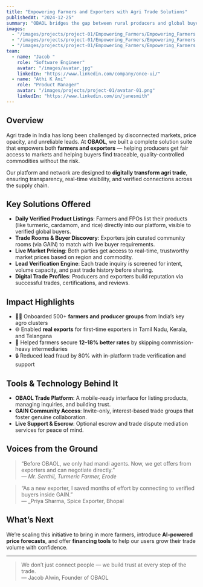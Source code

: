 ```yaml
---
title: "Empowering Farmers and Exporters with Agri Trade Solutions"
publishedAt: "2024-12-25"
summary: "OBAOL bridges the gap between rural producers and global buyers with trusted, tech-powered trade solutions."
images:
  - "/images/projects/project-01/Empowering_Farmers/Empowering_Farmers (1).png"
  - "/images/projects/project-01/Empowering_Farmers/Empowering_Farmers (2).png"
  - "/images/projects/project-01/Empowering_Farmers/Empowering_Farmers (3).png"
team:
  - name: "Jacob "
    role: "Software Engineer"
    avatar: "/images/avatar.jpg"
    linkedIn: "https://www.linkedin.com/company/once-ui/"
  - name: "Athi K Ani"
    role: "Product Manager"
    avatar: "/images/projects/project-01/avatar-01.png"
    linkedIn: "https://www.linkedin.com/in/janesmith"
---
```


## Overview

Agri trade in India has long been challenged by disconnected markets, price opacity, and unreliable leads. At **OBAOL**, we built a complete solution suite that empowers both **farmers and exporters** — helping producers get fair access to markets and helping buyers find traceable, quality-controlled commodities without the risk.

Our platform and network are designed to **digitally transform agri trade**, ensuring transparency, real-time visibility, and verified connections across the supply chain.

## Key Solutions Offered

- **Daily Verified Product Listings**: Farmers and FPOs list their products (like turmeric, cardamom, and rice) directly into our platform, visible to verified global buyers.
- **Trade Rooms & Buyer Discovery**: Exporters join curated community rooms (via GAIN) to match with live buyer requirements.
- **Live Market Pricing**: Both parties get access to real-time, trustworthy market prices based on region and commodity.
- **Lead Verification Engine**: Each trade inquiry is screened for intent, volume capacity, and past trade history before sharing.
- **Digital Trade Profiles**: Producers and exporters build reputation via successful trades, certifications, and reviews.

## Impact Highlights

- 👩‍🌾 Onboarded 500+ **farmers and producer groups** from India’s key agro clusters
- 🌐 Enabled **real exports** for first-time exporters in Tamil Nadu, Kerala, and Telangana
- 💸 Helped farmers secure **12–18% better rates** by skipping commission-heavy intermediaries
- 🔒 Reduced lead fraud by 80% with in-platform trade verification and support

## Tools & Technology Behind It

- **OBAOL Trade Platform**: A mobile-ready interface for listing products, managing inquiries, and building trust.
- **GAIN Community Access**: Invite-only, interest-based trade groups that foster genuine collaboration.
- **Live Support & Escrow**: Optional escrow and trade dispute mediation services for peace of mind.

## Voices from the Ground

> “Before OBAOL, we only had mandi agents. Now, we get offers from exporters and can negotiate directly.”  
> — _Mr. Senthil, Turmeric Farmer, Erode_

> “As a new exporter, I saved months of effort by connecting to verified buyers inside GAIN.”  
> — \_Priya Sharma, Spice Exporter, Bhopal

## What’s Next

We’re scaling this initiative to bring in more farmers, introduce **AI-powered price forecasts**, and offer **financing tools** to help our users grow their trade volume with confidence.

---

> We don’t just connect people — we build trust at every step of the trade.  
> — Jacob Alwin, Founder of OBAOL
